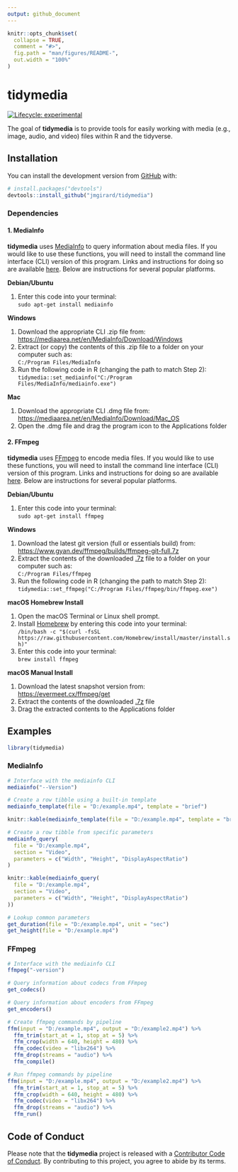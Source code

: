 ```yaml
---
output: github_document
---
```


<!-- README.md is generated from README.Rmd. Please edit that file -->

```r
knitr::opts_chunk$set(
  collapse = TRUE,
  comment = "#>",
  fig.path = "man/figures/README-",
  out.width = "100%"
)
```

# tidymedia

<!-- badges: start -->
[![Lifecycle: experimental](https://img.shields.io/badge/lifecycle-experimental-orange.svg)](https://www.tidyverse.org/lifecycle/#experimental)
<!-- badges: end -->

The goal of **tidymedia** is to provide tools for easily working with media (e.g., image, audio, and video) files within R and the tidyverse.

## Installation

You can install the development version from [GitHub](https://github.com/) with:

``` r
# install.packages("devtools")
devtools::install_github("jmgirard/tidymedia")
```

### Dependencies

#### 1. MediaInfo

**tidymedia** uses [MediaInfo](https://mediaarea.net/en/MediaInfo) to query information about media files. If you would like to use these functions, you will need to install the command line interface (CLI) version of this program. Links and instructions for doing so are available [here](https://mediaarea.net/en/MediaInfo/Download). Below are instructions for several popular platforms.

**Debian/Ubuntu**

1. Enter this code into your terminal:<br />`sudo apt-get install mediainfo`

**Windows**

1. Download the appropriate CLI .zip file from:<br /><https://mediaarea.net/en/MediaInfo/Download/Windows>
2. Extract (or copy) the contents of this .zip file to a folder on your computer such as:<br />`C:/Program Files/MediaInfo`
3. Run the following code in R (changing the path to match Step 2):<br />
`tidymedia::set_mediainfo("C:/Program Files/MediaInfo/mediainfo.exe")`

**Mac**

1. Download the appropriate CLI .dmg file from:<br /><https://mediaarea.net/en/MediaInfo/Download/Mac_OS>
2. Open the .dmg file and drag the program icon to the Applications folder

#### 2. FFmpeg
**tidymedia** uses [FFmpeg](https://ffmpeg.org/) to encode media files. If you would like to use these functions, you will need to install the command line interface (CLI) version of this program. Links and instructions for doing so are available [here](https://ffmpeg.org/download.html). Below are instructions for several popular platforms.

**Debian/Ubuntu**

1. Enter this code into your terminal:<br />`sudo apt-get install ffmpeg`

**Windows**

1. Download the latest git version (full or essentials build) from:<br /> <https://www.gyan.dev/ffmpeg/builds/ffmpeg-git-full.7z>
2. Extract the contents of the downloaded [.7z](https://www.7-zip.org/) file to a folder on your computer such as:<br />`C:/Program Files/ffmpeg`
3. Run the following code in R (changing the path to match Step 2):<br />`tidymedia::set_ffmpeg("C:/Program Files/ffmpeg/bin/ffmpeg.exe")`

**macOS Homebrew Install**

1. Open the macOS Terminal or Linux shell prompt.
2. Install [Homebrew](https://brew.sh/) by entering this code into your terminal:<br />`/bin/bash -c "$(curl -fsSL https://raw.githubusercontent.com/Homebrew/install/master/install.sh)"`
3. Enter this code into your terminal:<br />`brew install ffmpeg`

**macOS Manual Install**

1. Download the latest snapshot version from:<br /><https://evermeet.cx/ffmpeg/get>
2. Extract the contents of the downloaded [.7z](https://www.7-zip.org/) file
3. Drag the extracted contents to the Applications folder

## Examples

```r
library(tidymedia)
```

### MediaInfo

```r
# Interface with the mediainfo CLI
mediainfo("--Version")
```

```r
# Create a row tibble using a built-in template
mediainfo_template(file = "D:/example.mp4", template = "brief")
```

```r
knitr::kable(mediainfo_template(file = "D:/example.mp4", template = "brief"))
```

```r
# Create a row tibble from specific parameters
mediainfo_query(
  file = "D:/example.mp4", 
  section = "Video", 
  parameters = c("Width", "Height", "DisplayAspectRatio")
)
```

```r
knitr::kable(mediainfo_query(
  file = "D:/example.mp4", 
  section = "Video", 
  parameters = c("Width", "Height", "DisplayAspectRatio")
))
```

```r
# Lookup common parameters
get_duration(file = "D:/example.mp4", unit = "sec")
get_height(file = "D:/example.mp4")
```

### FFmpeg

```r
# Interface with the mediainfo CLI
ffmpeg("-version")
```

```r
# Query information about codecs from FFmpeg
get_codecs()
```

```r
# Query information about encoders from FFmpeg
get_encoders()
```

```r
# Create ffmpeg commands by pipeline
ffm(input = "D:/example.mp4", output = "D:/example2.mp4") %>% 
  ffm_trim(start_at = 1, stop_at = 5) %>% 
  ffm_crop(width = 640, height = 480) %>% 
  ffm_codec(video = "libx264") %>%
  ffm_drop(streams = "audio") %>% 
  ffm_compile()
```

```r
# Run ffmpeg commands by pipeline
ffm(input = "D:/example.mp4", output = "D:/example2.mp4") %>% 
  ffm_trim(start_at = 1, stop_at = 5) %>% 
  ffm_crop(width = 640, height = 480) %>% 
  ffm_codec(video = "libx264") %>%
  ffm_drop(streams = "audio") %>% 
  ffm_run()
```

## Code of Conduct

Please note that the **tidymedia** project is released with a [Contributor Code of Conduct](https://contributor-covenant.org/version/2/0/CODE_OF_CONDUCT.html). By contributing to this project, you agree to abide by its terms.
